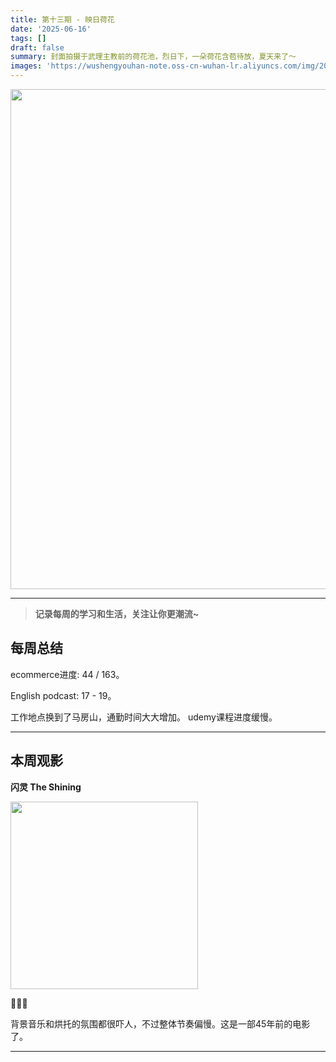 ```yaml
---
title: 第十三期 - 映日荷花
date: '2025-06-16'
tags: []
draft: false
summary: 封面拍摄于武理主教前的荷花池，烈日下，一朵荷花含苞待放，夏天来了～
images: 'https://wushengyouhan-note.oss-cn-wuhan-lr.aliyuncs.com/img/20250618172141794.jpg'
---
```


<img src={frontmatter.images} width="800" />

---

> **记录每周的学习和生活，关注让你更潮流~**

## 每周总结

ecommerce进度: 44 / 163。

English podcast: 17 - 19。

工作地点换到了马房山，通勤时间大大增加。 udemy课程进度缓慢。

---

## 本周观影

**闪灵 The Shining**

<img
  src="https://img2.doubanio.com/view/photo/m/public/p2461253191.webp"
  referrerPolicy="no-referrer"
  width="300"
/>

🌟🌟🌟

背景音乐和烘托的氛围都很吓人，不过整体节奏偏慢。这是一部45年前的电影了。

---
